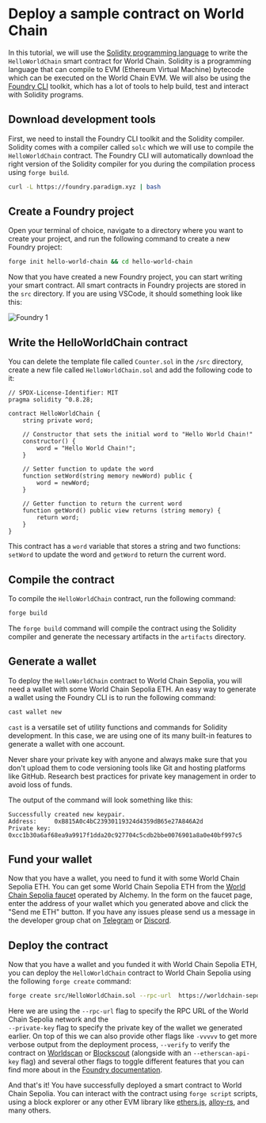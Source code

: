 # Deploy a sample contract on World Chain

In this tutorial, we will use the [Solidity programming language](https://docs.soliditylang.org/en/v0.8.28/) to write the `HelloWorldChain` smart contract for World Chain.
Solidity is a programming language that can compile to EVM (Ethereum Virtual Machine) bytecode which can be executed on the World Chain EVM.
We will also be using the [Foundry CLI](https://book.getfoundry.sh/) toolkit, which has a lot of tools to help build, test and interact with Solidity programs. 

## Download development tools

First, we need to install the Foundry CLI toolkit and the Solidity compiler. Solidity comes with a compiler called `solc` which we will use to compile the `HelloWorldChain` contract. The Foundry CLI
will automatically download the right version of the Solidity compiler for you during the compilation process using `forge build`.


```bash {{title: "Install Foundry"}}
curl -L https://foundry.paradigm.xyz | bash
```

## Create a Foundry project

Open your terminal of choice, navigate to a directory where you want to create your project, and run the following command to create a new Foundry project:

```bash {{title: "Create a new Foundry project"}}
forge init hello-world-chain && cd hello-world-chain
```

Now that you have created a new Foundry project, you can start writing your smart contract. All smart contracts in Foundry projects are stored in the `src` directory.
If you are using VSCode, it should something look like this:

![Foundry 1](/images/docs/world-chain/foundry-1.png)

## Write the HelloWorldChain contract

You can delete the template file called `Counter.sol` in the `/src` directory, create a new file called `HelloWorldChain.sol` and add the following code to it:

```solidity {{title: "HelloWorldChain.sol"}}
// SPDX-License-Identifier: MIT
pragma solidity ^0.8.28;

contract HelloWorldChain {
    string private word;

    // Constructor that sets the initial word to "Hello World Chain!"
    constructor() {
        word = "Hello World Chain!";
    }

    // Setter function to update the word
    function setWord(string memory newWord) public {
        word = newWord;
    }

    // Getter function to return the current word
    function getWord() public view returns (string memory) {
        return word;
    }
}
```

This contract has a `word` variable that stores a string and two functions: `setWord` to update the word and `getWord` to return the current word.

## Compile the contract

To compile the `HelloWorldChain` contract, run the following command:

```bash {{title: "Compile the contract"}}
forge build
```

The `forge build` command will compile the contract using the Solidity compiler and generate the necessary artifacts in the `artifacts` directory.

## Generate a wallet

To deploy the `HelloWorldChain` contract to World Chain Sepolia, you will need a wallet with some World Chain Sepolia ETH. An easy way to generate a 
wallet using the Foundry CLI is to run the following command:

```bash {{title: "Generate a wallet"}}
cast wallet new
```

`cast` is a versatile set of utility functions and commands for Solidity development. In this case, we are using one of its many built-in features to generate a wallet with one account.

<Note>Never share your private key with anyone and always make sure that you don't upload them to code versioning tools like Git and hosting platforms like GitHub.
Research best practices for private key management in order to avoid loss of funds.</Note>

The output of the command will look something like this:
```
Successfully created new keypair.
Address:     0xB815A0c4bC23930119324d4359dB65e27A846A2d
Private key: 0xcc1b30a6af68ea9a9917f1dda20c927704c5cdb2bbe0076901a8a0e40bf997c5
```

## Fund your wallet

Now that you have a wallet, you need to fund it with some World Chain Sepolia ETH. You can get some World Chain Sepolia ETH from the [World Chain Sepolia faucet](https://www.alchemy.com/faucets/world-chain-sepolia) operated by Alchemy.
In the form on the faucet page, enter the address of your wallet which you generated above and click the "Send me ETH" button. If you have any issues please send us a message in the developer 
group chat on [Telegram](https://t.me/worldcoindevelopers) or [Discord](https://discord.gg/worldcoin).


## Deploy the contract

Now that you have a wallet and you funded it with World Chain Sepolia ETH, you can deploy the `HelloWorldChain` contract to World Chain Sepolia using the following `forge create` command:

```bash {{title: "Deploy the contract"}}
forge create src/HelloWorldChain.sol --rpc-url 	https://worldchain-sepolia.g.alchemy.com/public --private-key 0xcc1b30a6af68ea9a9917f1dda20c927704c5cdb2bbe0076901a8a0e40bf997c5
```

Here we are using the `--rpc-url` flag to specify the RPC URL of the World Chain Sepolia network and the <br />`--private-key` flag to specify the private key of the wallet we generated earlier. 
On top of this we can also provide other flags like `-vvvvv` to get more verbose output from the deployment process, `--verify` to verify the contract on [Worldscan](https://worldscan.org) or [Blockscout](https://worldchain-sepolia.explorer.alchemy.com/) (alongside with an `--etherscan-api-key` flag) and 
several other flags to toggle different features that you can find more about in the [Foundry documentation](https://book.getfoundry.sh/).

And that's it! You have successfully deployed a smart contract to World Chain Sepolia. You can interact with the contract using `forge script` scripts, using a block explorer or any other EVM library like [ethers.js](https://docs.ethers.io/v5/), [alloy-rs](https://github.com/alloy-rs/alloy/), and many others.